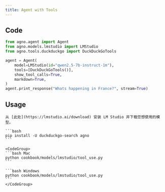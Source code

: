 ```yaml
---
title: Agent with Tools
---
```


## Code

```python cookbook/models/lmstudio/tool_use.py
from agno.agent import Agent
from agno.models.lmstudio import LMStudio
from agno.tools.duckduckgo import DuckDuckGoTools

agent = Agent(
    model=LMStudio(id="qwen2.5-7b-instruct-1m"),
    tools=[DuckDuckGoTools()],
    show_tool_calls=True,
    markdown=True,
)
agent.print_response("Whats happening in France?", stream=True)
```

## Usage

<Steps>
  <Snippet file="create-venv-step.mdx" />

  <Step title="安装 LM Studio">

    从 [此处](https://lmstudio.ai/download) 安装 LM Studio 并下载您想使用的模型。

  </Step>

  <Step title="安装库">

    ```bash
    pip install -U duckduckgo-search agno
    ```

  </Step>

  <Step title="运行 Agent">

    <CodeGroup>
    ```bash Mac
    python cookbook/models/lmstudio/tool_use.py
    ```

    ```bash Windows
    python cookbook/models/lmstudio/tool_use.py
    ```
    </CodeGroup>

  </Step>
</Steps>